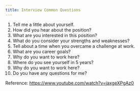 ```yaml
---
title: Interview Common Questions
---
```


1. Tell me a little about yourself.
2. How did you hear about the position?
3. What are you interested in this position?
4. What do you consider your strengths and weaknesses?
5. Tell about a time when you overcame a challenge at work.
6. What are you career goals?
7. Why do you want to work here?
8. Where do you see yourself in 5 years?
9. Why do you want to work here?
10. Do you have any questions for me?

Reference: https://www.youtube.com/watch?v=jaxgeXPgAz0